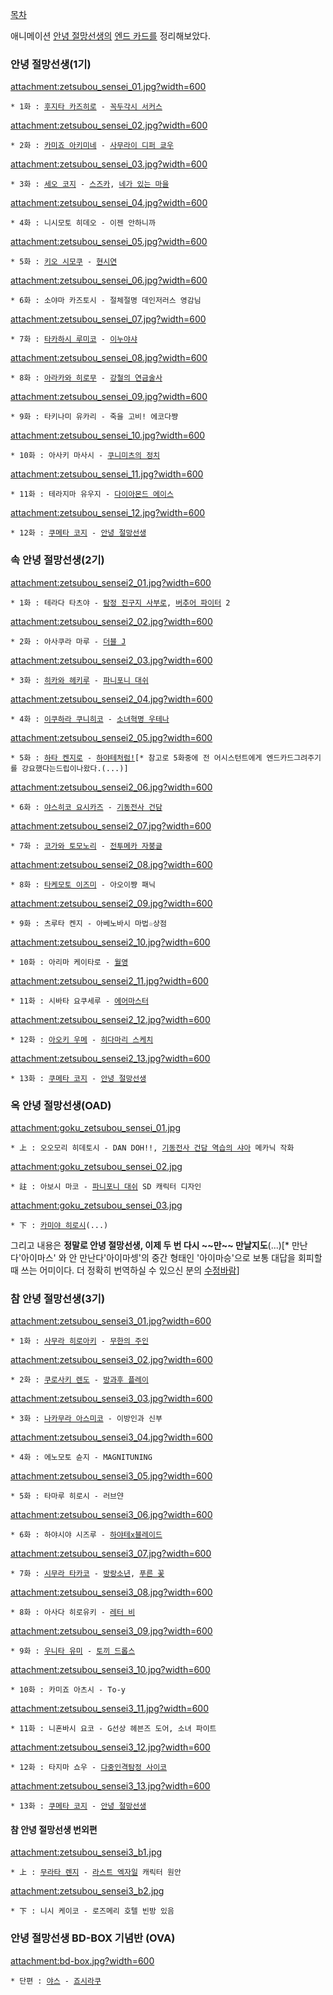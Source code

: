 [[목차]]

애니메이션 [[안녕 절망선생]]의 [[엔드 카드]]를 정리해보았다.

=== 안녕 절망선생(1기) ===
attachment:zetsubou_sensei_01.jpg?width=600
 * 1화 : [[후지타 카즈히로]] - [[꼭두각시 서커스]]

attachment:zetsubou_sensei_02.jpg?width=600
 * 2화 : [[카미죠 아키미네]] - [[사무라이 디퍼 쿄우]]

attachment:zetsubou_sensei_03.jpg?width=600
 * 3화 : [[세오 코지]] - [[스즈카]], [[네가 있는 마을]]

attachment:zetsubou_sensei_04.jpg?width=600
 * 4화 : 니시모토 히데오 - 이젠 안하니까

attachment:zetsubou_sensei_05.jpg?width=600
 * 5화 : [[키오 시모쿠]] - [[현시연]]

attachment:zetsubou_sensei_06.jpg?width=600
 * 6화 : 소야마 카즈토시 - 절체절명 데인저러스 영감님

attachment:zetsubou_sensei_07.jpg?width=600
 * 7화 : [[타카하시 루미코]] - [[이누야샤]]

attachment:zetsubou_sensei_08.jpg?width=600
 * 8화 : [[아라카와 히로무]] - [[강철의 연금술사]]

attachment:zetsubou_sensei_09.jpg?width=600
 * 9화 : 타키나미 유카리 - 죽을 고비! 에코다쨩

attachment:zetsubou_sensei_10.jpg?width=600
 * 10화 : 아사키 마사시 - [[쿠니미츠의 정치]]

attachment:zetsubou_sensei_11.jpg?width=600
 * 11화 : 테라지마 유우지 - [[다이아몬드 에이스]]

attachment:zetsubou_sensei_12.jpg?width=600
 * 12화 : [[쿠메타 코지]] - [[안녕 절망선생]]

=== 속 안녕 절망선생(2기) ===
attachment:zetsubou_sensei2_01.jpg?width=600
 * 1화 : 테라다 타츠야 - [[탐정 진구지 사부로]], [[버추어 파이터]] 2

attachment:zetsubou_sensei2_02.jpg?width=600
 * 2화 : 아사쿠라 마루 - [[더블 J]]

attachment:zetsubou_sensei2_03.jpg?width=600
 * 3화 : [[히카와 헤키루]] - [[파니포니 대쉬]]

attachment:zetsubou_sensei2_04.jpg?width=600
 * 4화 : [[이쿠하라 쿠니히코]] - [[소녀혁명 우테나]]

attachment:zetsubou_sensei2_05.jpg?width=600
 * 5화 : [[하타 켄지로]] - [[하야테처럼!]][* 참고로 5화중에 전 어시스턴트에게 엔드카드그려주기를 강요했다는드립이나왔다.(...)]

attachment:zetsubou_sensei2_06.jpg?width=600
 * 6화 : [[야스히코 요시카즈]] - [[기동전사 건담]]

attachment:zetsubou_sensei2_07.jpg?width=600
 * 7화 : [[코가와 토모노리]] - [[전투메카 자붕글]]

attachment:zetsubou_sensei2_08.jpg?width=600
 * 8화 : [[타케모토 이즈미]] - 아오이쨩 패닉

attachment:zetsubou_sensei2_09.jpg?width=600
 * 9화 : 츠루타 켄지 - 아베노바시 마법☆상점

attachment:zetsubou_sensei2_10.jpg?width=600
 * 10화 : 아리마 케이타로 - [[월영]]

attachment:zetsubou_sensei2_11.jpg?width=600
 * 11화 : 시바타 요쿠세루 - [[에어마스터]]

attachment:zetsubou_sensei2_12.jpg?width=600
 * 12화 : [[아오키 우메]] - [[히다마리 스케치]]

attachment:zetsubou_sensei2_13.jpg?width=600
 * 13화 : [[쿠메타 코지]] - [[안녕 절망선생]]

=== 옥 안녕 절망선생(OAD) ===
attachment:goku_zetsubou_sensei_01.jpg
 * 上 : 오오모리 히데토시 - DAN DOH!!, [[기동전사 건담 역습의 샤아]] 메카닉 작화

attachment:goku_zetsubou_sensei_02.jpg
 * 註 : 아보시 마코 - [[파니포니 대쉬]] SD 캐릭터 디자인

attachment:goku_zetsubou_sensei_03.jpg
 * 下 : [[카미야 히로시]](...)
그리고 내용은 '''정말로 안녕 절망선생, 이제 두 번 다시 ~~만~~ 만날지도'''(...)[* 만난다'아이마스' 와 안 만난다'아이마셍'의 중간 형태인 '아이마승'으로 보통 대답을 회피할 때 쓰는 어미이다. 더 정확히 번역하실 수 있으신 분의 [[수정바람]]]

=== 참 안녕 절망선생(3기) ===
attachment:zetsubou_sensei3_01.jpg?width=600
 * 1화 : [[사무라 히로아키]] - [[무한의 주인]]

attachment:zetsubou_sensei3_02.jpg?width=600
 * 2화 : [[쿠로사키 렌도]] - [[방과후 플레이]]

attachment:zetsubou_sensei3_03.jpg?width=600
 * 3화 : [[나카무라 아스미코]] - 이방인과 신부

attachment:zetsubou_sensei3_04.jpg?width=600
 * 4화 : 에노모토 슌지 - MAGNITUNING

attachment:zetsubou_sensei3_05.jpg?width=600
 * 5화 : 타마루 히로시 - 러브얀

attachment:zetsubou_sensei3_06.jpg?width=600
 * 6화 : 하야시야 시즈루 - [[하야테x블레이드]]

attachment:zetsubou_sensei3_07.jpg?width=600
 * 7화 : [[시무라 타카코]] - [[방랑소년]], [[푸른 꽃]]

attachment:zetsubou_sensei3_08.jpg?width=600
 * 8화 : 아사다 히로유키 - [[레터 비]]

attachment:zetsubou_sensei3_09.jpg?width=600
 * 9화 : [[우니타 유미]] - [[토끼 드롭스]]

attachment:zetsubou_sensei3_10.jpg?width=600
 * 10화 : 카미죠 아츠시 - To-y

attachment:zetsubou_sensei3_11.jpg?width=600
 * 11화 : 니혼바시 요코 - G선상 헤븐즈 도어, 소녀 파이트

attachment:zetsubou_sensei3_12.jpg?width=600
 * 12화 : 타지마 쇼우 - [[다중인격탐정 사이코]]

attachment:zetsubou_sensei3_13.jpg?width=600
 * 13화 : [[쿠메타 코지]] - [[안녕 절망선생]]

==== 참 안녕 절망선생 번외편 ====
attachment:zetsubou_sensei3_b1.jpg
 * 上 : [[무라타 렌지]] - [[라스트 엑자일]] 캐릭터 원안

attachment:zetsubou_sensei3_b2.jpg
 * 下 : 니시 케이코 - 로즈메리 호텔 빈방 있음

=== 안녕 절망선생 BD-BOX 기념반 (OVA) ===
attachment:bd-box.jpg?width=600
 * 단편 : [[야스]] - [[죠시라쿠]]
